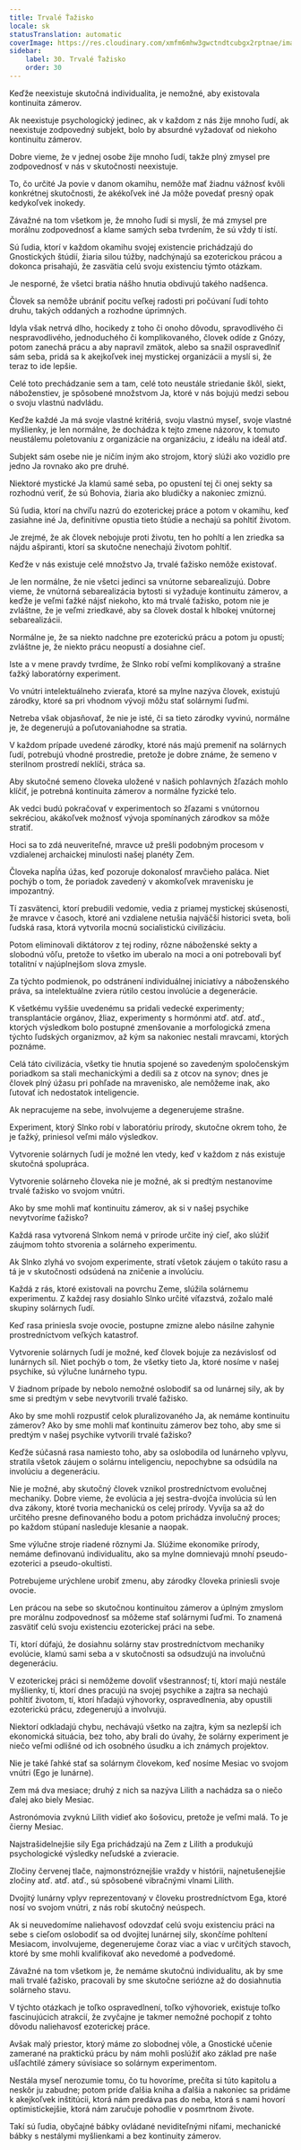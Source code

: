 ```yaml
---
title: Trvalé Ťažisko
locale: sk
statusTranslation: automatic
coverImage: https://res.cloudinary.com/xmfm6mhw3gwctndtcubgx2rptnae/image/upload/v1740468922/small_cover_tratado_de_psicologia_revolucionaria_a4c0dca4e0.webp
sidebar:
    label: 30. Trvalé Ťažisko
    order: 30
---
```

Keďže neexistuje skutočná individualita, je nemožné, aby existovala kontinuita zámerov.

Ak neexistuje psychologický jedinec, ak v každom z nás žije mnoho ľudí, ak neexistuje zodpovedný subjekt, bolo by absurdné vyžadovať od niekoho kontinuitu zámerov.

Dobre vieme, že v jednej osobe žije mnoho ľudí, takže plný zmysel pre zodpovednosť v nás v skutočnosti neexistuje.

To, čo určité Ja povie v danom okamihu, nemôže mať žiadnu vážnosť kvôli konkrétnej skutočnosti, že akékoľvek iné Ja môže povedať presný opak kedykoľvek inokedy.

Závažné na tom všetkom je, že mnoho ľudí si myslí, že má zmysel pre morálnu zodpovednosť a klame samých seba tvrdením, že sú vždy tí istí.

Sú ľudia, ktorí v každom okamihu svojej existencie prichádzajú do Gnostických štúdií, žiaria silou túžby, nadchýnajú sa ezoterickou prácou a dokonca prisahajú, že zasvätia celú svoju existenciu týmto otázkam.

Je nesporné, že všetci bratia nášho hnutia obdivujú takého nadšenca.

Človek sa nemôže ubrániť pocitu veľkej radosti pri počúvaní ľudí tohto druhu, takých oddaných a rozhodne úprimných.

Idyla však netrvá dlho, hocikedy z toho či onoho dôvodu, spravodlivého či nespravodlivého, jednoduchého či komplikovaného, človek odíde z Gnózy, potom zanechá prácu a aby napravil zmätok, alebo sa snažil ospravedlniť sám seba, pridá sa k akejkoľvek inej mystickej organizácii a myslí si, že teraz to ide lepšie.

Celé toto prechádzanie sem a tam, celé toto neustále striedanie škôl, siekt, náboženstiev, je spôsobené množstvom Ja, ktoré v nás bojujú medzi sebou o svoju vlastnú nadvládu.

Keďže každé Ja má svoje vlastné kritériá, svoju vlastnú myseľ, svoje vlastné myšlienky, je len normálne, že dochádza k tejto zmene názorov, k tomuto neustálemu poletovaniu z organizácie na organizáciu, z ideálu na ideál atď.

Subjekt sám osebe nie je ničím iným ako strojom, ktorý slúži ako vozidlo pre jedno Ja rovnako ako pre druhé.

Niektoré mystické Ja klamú samé seba, po opustení tej či onej sekty sa rozhodnú veriť, že sú Bohovia, žiaria ako bludičky a nakoniec zmiznú.

Sú ľudia, ktorí na chvíľu nazrú do ezoterickej práce a potom v okamihu, keď zasiahne iné Ja, definitívne opustia tieto štúdie a nechajú sa pohltiť životom.

Je zrejmé, že ak človek nebojuje proti životu, ten ho pohltí a len zriedka sa nájdu ašpiranti, ktorí sa skutočne nenechajú životom pohltiť.

Keďže v nás existuje celé množstvo Ja, trvalé ťažisko nemôže existovať.

Je len normálne, že nie všetci jedinci sa vnútorne sebarealizujú. Dobre vieme, že vnútorná sebarealizácia bytosti si vyžaduje kontinuitu zámerov, a keďže je veľmi ťažké nájsť niekoho, kto má trvalé ťažisko, potom nie je zvláštne, že je veľmi zriedkavé, aby sa človek dostal k hlbokej vnútornej sebarealizácii.

Normálne je, že sa niekto nadchne pre ezoterickú prácu a potom ju opustí; zvláštne je, že niekto prácu neopustí a dosiahne cieľ.

Iste a v mene pravdy tvrdíme, že Slnko robí veľmi komplikovaný a strašne ťažký laboratórny experiment.

Vo vnútri intelektuálneho zvieraťa, ktoré sa mylne nazýva človek, existujú zárodky, ktoré sa pri vhodnom vývoji môžu stať solárnymi ľuďmi.

Netreba však objasňovať, že nie je isté, či sa tieto zárodky vyvinú, normálne je, že degenerujú a poľutovaniahodne sa stratia.

V každom prípade uvedené zárodky, ktoré nás majú premeniť na solárnych ľudí, potrebujú vhodné prostredie, pretože je dobre známe, že semeno v sterilnom prostredí neklíči, stráca sa.

Aby skutočné semeno človeka uložené v našich pohlavných žľazách mohlo klíčiť, je potrebná kontinuita zámerov a normálne fyzické telo.

Ak vedci budú pokračovať v experimentoch so žľazami s vnútornou sekréciou, akákoľvek možnosť vývoja spomínaných zárodkov sa môže stratiť.

Hoci sa to zdá neuveriteľné, mravce už prešli podobným procesom v vzdialenej archaickej minulosti našej planéty Zem.

Človeka napĺňa úžas, keď pozoruje dokonalosť mravčieho paláca. Niet pochýb o tom, že poriadok zavedený v akomkoľvek mravenisku je impozantný.

Tí zasvätenci, ktorí prebudili vedomie, vedia z priamej mystickej skúsenosti, že mravce v časoch, ktoré ani vzdialene netušia najväčší historici sveta, boli ľudská rasa, ktorá vytvorila mocnú socialistickú civilizáciu.

Potom eliminovali diktátorov z tej rodiny, rôzne náboženské sekty a slobodnú vôľu, pretože to všetko im uberalo na moci a oni potrebovali byť totalitní v najúplnejšom slova zmysle.

Za týchto podmienok, po odstránení individuálnej iniciatívy a náboženského práva, sa intelektuálne zviera rútilo cestou involúcie a degenerácie.

K všetkému vyššie uvedenému sa pridali vedecké experimenty; transplantácie orgánov, žliaz, experimenty s hormónmi atď. atď. atď., ktorých výsledkom bolo postupné zmenšovanie a morfologická zmena týchto ľudských organizmov, až kým sa nakoniec nestali mravcami, ktorých poznáme.

Celá táto civilizácia, všetky tie hnutia spojené so zavedeným spoločenským poriadkom sa stali mechanickými a dedili sa z otcov na synov; dnes je človek plný úžasu pri pohľade na mravenisko, ale nemôžeme inak, ako ľutovať ich nedostatok inteligencie.

Ak nepracujeme na sebe, involvujeme a degenerujeme strašne.

Experiment, ktorý Slnko robí v laboratóriu prírody, skutočne okrem toho, že je ťažký, priniesol veľmi málo výsledkov.

Vytvorenie solárnych ľudí je možné len vtedy, keď v každom z nás existuje skutočná spolupráca.

Vytvorenie solárneho človeka nie je možné, ak si predtým nestanovíme trvalé ťažisko vo svojom vnútri.

Ako by sme mohli mať kontinuitu zámerov, ak si v našej psychike nevytvoríme ťažisko?

Každá rasa vytvorená Slnkom nemá v prírode určite iný cieľ, ako slúžiť záujmom tohto stvorenia a solárneho experimentu.

Ak Slnko zlyhá vo svojom experimente, stratí všetok záujem o takúto rasu a tá je v skutočnosti odsúdená na zničenie a involúciu.

Každá z rás, ktoré existovali na povrchu Zeme, slúžila solárnemu experimentu. Z každej rasy dosiahlo Slnko určité víťazstvá, zožalo malé skupiny solárnych ľudí.

Keď rasa priniesla svoje ovocie, postupne zmizne alebo násilne zahynie prostredníctvom veľkých katastrof.

Vytvorenie solárnych ľudí je možné, keď človek bojuje za nezávislosť od lunárnych síl. Niet pochýb o tom, že všetky tieto Ja, ktoré nosíme v našej psychike, sú výlučne lunárneho typu.

V žiadnom prípade by nebolo nemožné oslobodiť sa od lunárnej sily, ak by sme si predtým v sebe nevytvorili trvalé ťažisko.

Ako by sme mohli rozpustiť celok pluralizovaného Ja, ak nemáme kontinuitu zámerov? Ako by sme mohli mať kontinuitu zámerov bez toho, aby sme si predtým v našej psychike vytvorili trvalé ťažisko?

Keďže súčasná rasa namiesto toho, aby sa oslobodila od lunárneho vplyvu, stratila všetok záujem o solárnu inteligenciu, nepochybne sa odsúdila na involúciu a degeneráciu.

Nie je možné, aby skutočný človek vznikol prostredníctvom evolučnej mechaniky. Dobre vieme, že evolúcia a jej sestra-dvojča involúcia sú len dva zákony, ktoré tvoria mechanickú os celej prírody. Vyvíja sa až do určitého presne definovaného bodu a potom prichádza involučný proces; po každom stúpaní nasleduje klesanie a naopak.

Sme výlučne stroje riadené rôznymi Ja. Slúžime ekonomike prírody, nemáme definovanú individualitu, ako sa mylne domnievajú mnohí pseudo-ezoterici a pseudo-okultisti.

Potrebujeme urýchlene urobiť zmenu, aby zárodky človeka priniesli svoje ovocie.

Len prácou na sebe so skutočnou kontinuitou zámerov a úplným zmyslom pre morálnu zodpovednosť sa môžeme stať solárnymi ľuďmi. To znamená zasvätiť celú svoju existenciu ezoterickej práci na sebe.

Tí, ktorí dúfajú, že dosiahnu solárny stav prostredníctvom mechaniky evolúcie, klamú sami seba a v skutočnosti sa odsudzujú na involučnú degeneráciu.

V ezoterickej práci si nemôžeme dovoliť všestrannosť; tí, ktorí majú nestále myšlienky, tí, ktorí dnes pracujú na svojej psychike a zajtra sa nechajú pohltiť životom, tí, ktorí hľadajú výhovorky, ospravedlnenia, aby opustili ezoterickú prácu, zdegenerujú a involvujú.

Niektorí odkladajú chybu, nechávajú všetko na zajtra, kým sa nezlepší ich ekonomická situácia, bez toho, aby brali do úvahy, že solárny experiment je niečo veľmi odlišné od ich osobného úsudku a ich známych projektov.

Nie je také ľahké stať sa solárnym človekom, keď nosíme Mesiac vo svojom vnútri (Ego je lunárne).

Zem má dva mesiace; druhý z nich sa nazýva Lilith a nachádza sa o niečo ďalej ako biely Mesiac.

Astronómovia zvyknú Lilith vidieť ako šošovicu, pretože je veľmi malá. To je čierny Mesiac.

Najstrašidelnejšie sily Ega prichádzajú na Zem z Lilith a produkujú psychologické výsledky neľudské a zvieracie.

Zločiny červenej tlače, najmonstróznejšie vraždy v histórii, najnetušenejšie zločiny atď. atď. atď., sú spôsobené vibračnými vlnami Lilith.

Dvojitý lunárny vplyv reprezentovaný v človeku prostredníctvom Ega, ktoré nosí vo svojom vnútri, z nás robí skutočný neúspech.

Ak si neuvedomíme naliehavosť odovzdať celú svoju existenciu práci na sebe s cieľom oslobodiť sa od dvojitej lunárnej sily, skončíme pohltení Mesiacom, involvujeme, degenerujeme čoraz viac a viac v určitých stavoch, ktoré by sme mohli kvalifikovať ako nevedomé a podvedomé.

Závažné na tom všetkom je, že nemáme skutočnú individualitu, ak by sme mali trvalé ťažisko, pracovali by sme skutočne seriózne až do dosiahnutia solárneho stavu.

V týchto otázkach je toľko ospravedlnení, toľko výhovoriek, existuje toľko fascinujúcich atrakcií, že zvyčajne je takmer nemožné pochopiť z tohto dôvodu naliehavosť ezoterickej práce.

Avšak malý priestor, ktorý máme zo slobodnej vôle, a Gnostické učenie zamerané na praktickú prácu by nám mohli poslúžiť ako základ pre naše ušľachtilé zámery súvisiace so solárnym experimentom.

Nestála myseľ nerozumie tomu, čo tu hovoríme, prečíta si túto kapitolu a neskôr ju zabudne; potom príde ďalšia kniha a ďalšia a nakoniec sa pridáme k akejkoľvek inštitúcii, ktorá nám predáva pas do neba, ktorá s nami hovorí optimistickejšie, ktorá nám zaručuje pohodlie v posmrtnom živote.

Takí sú ľudia, obyčajné bábky ovládané neviditeľnými niťami, mechanické bábky s nestálymi myšlienkami a bez kontinuity zámerov.

